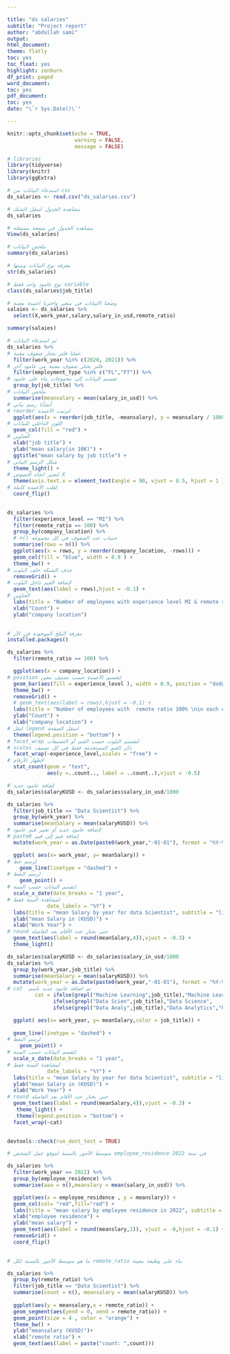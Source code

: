 ```yaml
---

title: "ds salaries"
subtitle: "Project report"
author: "abdullah sami"
output:
html_document:
theme: flatly
toc: yes
toc_float: yes
highlight: zenburn
df_print: paged
word_document:
toc: yes
pdf_document:
toc: yes
date: "\`r Sys.Date()\`"

---
```



```r
knitr::opts_chunk$set(echo = TRUE,
                      warning = FALSE,
                      message = FALSE)
```


```r
# libraries
library(tidyverse)
library(knitr)
library(ggExtra)
```


```r

# استدعاء البيانات من csv
ds_salaries <- read.csv("ds_salaries.csv")

# مشاهدة الجدول اسفل الشنك
ds_salaries

# مشاهدة الجدول في صفحة مستقلة
View(ds_salaries)

# ملخص البيانات
summary(ds_salaries)

# معرفة نوع البيانات وبنيتها
str(ds_salaries)

# نوع عامود واحد فقط variable
class(ds_salaries$job_title)


```



```r
# وضعنا االبيانات في متغير واخترنا اعمدة معينة
salaies <- ds_salaries %>%
  select(X,work_year,salary,salary_in_usd,remote_ratio)

```


```r

summary(salaies)
```



```r

# تم استدعاء البيانات
ds_salaries %>%
# عملنا فلتر يختار صفوف معينة
  filter(work_year %in% c(2020, 2021)) %>%
# فلتر يختار صفوف معينة من عامود آخر
  filter(employment_type %in% c("FL","FT")) %>%
# تقسيم البيانات إلى مجموعات بناء على عامود
  group_by(job_title) %>%
# ملخص البيانات
  summarise(meansalary = mean(salary_in_usd)) %>%
# أنشأنا رسم بياني
# reorder لترتيب الأعمدة 
  ggplot(aes(x = reorder(job_title, -meansalary), y = meansalary / 10000)) +
# اللون الداخلي للبيانات
  geom_col(fill = "red") +
# العناوين
  xlab("job title") +
  ylab("mean salary(in 10K)") +
  ggtitle("mean salary by job title") +
# شكل الرسم البياني
  theme_light() +
# لتغيير اتجاه النصوص X
  theme(axis.text.x = element_text(angle = 90, vjust = 0.5, hjust = 1 )) +
# لقلب الأعمدة كاملة
  coord_flip()
  

```




```r
ds_salaries %>%
  filter(experience_level == "MI") %>%
  filter(remote_ratio == 100) %>%
  group_by(company_location) %>%
  # n() حساب عدد الصفوف في كل مجموعة
  summarise(rows = n()) %>%
  ggplot(aes(x = rows, y = reorder(company_location, -rows))) +
  geom_col(fill = "blue", width = 0.9 ) +
  theme_bw() +
# حذف الشبكة خلف البلوت
  removeGrid() +
# لإضافة القيم داخل البلوت
  geom_text(aes(label = rows),hjust = -0.1) +
# العناوين
  labs(title = "Number of employees with experience level MI & remote ratio 100% \nin each company location", subtitle = "bar plot", caption = "Source: Kaggle") +
  xlab("Count") +
  ylab("company location") 
  
```


```r
# معرفة البكج الموجودة في الآر
installed.packages()

```


```r
ds_salaries %>%
  filter(remote_ratio == 100) %>%

  ggplot(aes(x = company_location)) +
# position لتقسيم الأعمدة حسب تصنيف معين
  geom_bar(aes(fill = experience_level ), width = 0.9, position = "dodge") +
  theme_bw() +
  removeGrid() +
  # geom_text(aes(label = rows),hjust = -0.1) +
  labs(title = "Number of employees with  remote ratio 100% \nin each company location", subtitle = "bar plot", caption = "Source: Kaggle") +
  ylab("Count") +
  xlab("company location") +
# لنقل legend اسفل الصفحة
  theme(legend.position = "bottom") +
# facet_wrap لتقسيم البلوت حسب القيم أو التصنيفات
# scales ذكر القيم المستخدمة فقط في كل تصنيف
  facet_wrap(~experience_level,scales = "free") +
# لإظهار الأرقام
  stat_count(geom = "text",
             aes(y =..count.., label = ..count..),vjust = -0.5) 
```


```r
# إضافة عامود جديد
ds_salaries$salaryKUSD <- ds_salaries$salary_in_usd/1000

ds_salaries %>%
  filter(job_title == "Data Scientist") %>%
  group_by(work_year) %>%
  summarise(meanSalary = mean(salaryKUSD)) %>%
# لإضافة عامود جديد أو تغيير قيم عامود
# paste0 إضافة قيم إلى قيم
  mutate(work_year = as.Date(paste0(work_year,"-01-01"), format = "%Y-%m-%d")) %>%

  ggplot( aes(x= work_year, y= meanSalary)) +
# لرسم خط
    geom_line(linetype = "dashed") +
# لرسم النقط
    geom_point() +
# لتقسم البيانات حسب السنة 
  scale_x_date(date_breaks = "1 year",
# لمشاهدة السنة فقط
             date_labels = "%Y") +
  labs(title = "mean Salary by year for data Scientist", subtitle = "line chart", caption = "Source: Kaggle") +
  ylab("mean Salary in (KUSD)") +
  xlab("Work Year") +
# round حتى نختار عدد الأقام بعد الفاصلة
  geom_text(aes(label = round(meanSalary,4)),vjust = -0.3) +
  theme_light()

```



```r

ds_salaries$salaryKUSD <- ds_salaries$salary_in_usd/1000
ds_salaries %>%
  group_by(work_year,job_title) %>%
  summarise(meanSalary = mean(salaryKUSD)) %>%
  mutate(work_year = as.Date(paste0(work_year,"-01-01"), format = "%Y-%m-%d"),
# cat  تم اضافة عامود جديد باسم 
         cat = ifelse(grepl("Machine Learning",job_title),"Machine Learning",
               ifelse(grepl("Data Scien",job_title),"Data Science",
               ifelse(grepl("Data Analy",job_title),"Data Analytics","Other")))) %>%

  ggplot( aes(x= work_year, y= meanSalary,color = job_title)) +
  
  geom_line(linetype = "dashed") +
# لرسم النقط
    geom_point() +
# لتقسم البيانات حسب السنة 
  scale_x_date(date_breaks = "1 year",
# لمشاهدة السنة فقط
             date_labels = "%Y") +
  labs(title = "mean Salary by year for data Scientist", subtitle = "line chart", caption = "Source: Kaggle") +
  ylab("mean Salary in (KUSD)") +
  xlab("Work Year") +
# round حتى نختار عدد الأقام بعد الفاصلة
  geom_text(aes(label = round(meanSalary,4)),vjust = -0.3) +
   theme_light() +
   theme(legend.position = "bottom") +
  facet_wrap(~cat)
 
```


```r

devtools::check(run_dont_test = TRUE)

```




```r
# متوسط الأجور بالنسبة لموقع عمل الشخص employee_residence في سنة 2022

ds_salaries %>%
  filter(work_year == 2022) %>%
  group_by(employee_residence) %>%
  summarise(aaa = n(),meanslary = mean(salary_in_usd)) %>%

  ggplot(aes(x = employee_residence , y = meanslary)) +
  geom_col(col= "red",fill="red") +
  labs(title = "mean salary by employee residence in 2022", subtitle = "mean salary",caption = "source: kaggle") +
  xlab("employee residence") +
  ylab("mean salary") +
  geom_text(aes(label = round(meanslary,2)), vjust = -0,hjust = -0.1) +
  removeGrid() +
  coord_flip()
  

```





```r
# ما هو متوسط الأجور بالنسبة لكل remote_ratio بناء على وظيفة معينة

ds_salaries %>% 
  group_by(remote_ratio) %>%
  filter(job_title == "Data Scientist") %>%
  summarise(count = n(), meansalary = mean(salaryKUSD)) %>%
  
  ggplot(aes(y = meansalary,x = remote_ratio)) +
  geom_segment(aes(yend = 0, xend = remote_ratio)) +
  geom_point(size = 4 , color = "orange") +
  theme_bw() +
  ylab("meansalary (KUSD)")+
  xlab("remote ratio") +
  geom_text(aes(label = paste("count: ",count))) 

```
